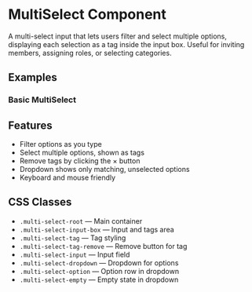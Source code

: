 
<Meta of={MultiSelectStories} />

# MultiSelect Component

A multi-select input that lets users filter and select multiple options, displaying each selection as a tag inside the input box. Useful for inviting members, assigning roles, or selecting categories.

## Examples

### Basic MultiSelect
<Canvas of={MultiSelectStories.Default} />


## Features
- Filter options as you type
- Select multiple options, shown as tags
- Remove tags by clicking the × button
- Dropdown shows only matching, unselected options
- Keyboard and mouse friendly

## CSS Classes
- `.multi-select-root` — Main container
- `.multi-select-input-box` — Input and tags area
- `.multi-select-tag` — Tag styling
- `.multi-select-tag-remove` — Remove button for tag
- `.multi-select-input` — Input field
- `.multi-select-dropdown` — Dropdown for options
- `.multi-select-option` — Option row in dropdown
- `.multi-select-empty` — Empty state in dropdown
